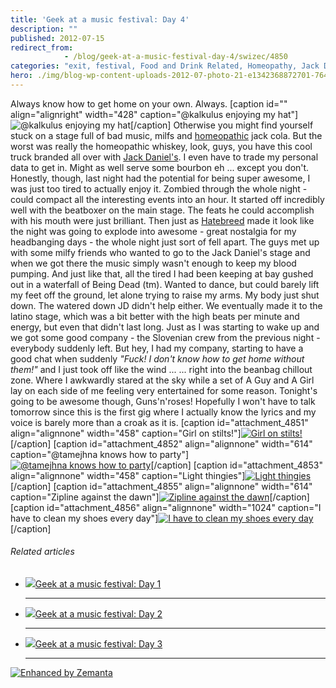 ```yaml
---
title: 'Geek at a music festival: Day 4'
description: ""
published: 2012-07-15
redirect_from: 
            - /blog/geek-at-a-music-festival-day-4/swizec/4850
categories: "exit, festival, Food and Drink Related, Homeopathy, Jack Daniel, Liquor and Wine, Travel + Events"
hero: ./img/blog-wp-content-uploads-2012-07-photo-21-e1342368872701-764x1024.jpg
---
```

Always know how to get home on your own. Always. \[caption id="" align="alignright" width="428" caption="@kalkulus enjoying my hat"]![@kalkulus enjoying my hat](http://distilleryimage2.instagram.com/1aabd8acce2611e19b0622000a1e8a4f_7.jpg "@kalkulus enjoying my hat")\[/caption] Otherwise you might find yourself stuck on a stage full of bad music, milfs and [homeopathic](http://en.wikipedia.org/wiki/Homeopathy "Homeopathy") jack cola. But the worst was really the homeopathic whiskey, look, guys, you have this cool truck branded all over with [Jack Daniel's](http://en.wikipedia.org/wiki/Jack_Daniel%27s "Jack Daniel's"). I even have to trade my personal data to get in. Might as well serve some bourbon eh ... except you don't. Honestly, though, last night had the potential for being super awesome, I was just too tired to actually enjoy it. Zombied through the whole night - could compact all the interesting events into an hour. It started off incredibly well with the beatboxer on the main stage. The feats he could accomplish with his mouth were just brilliant. Then just as [Hatebreed](http://www.hatebreed.com/ "Hatebreed") made it look like the night was going to explode into awesome - great nostalgia for my headbanging days - the whole night just sort of fell apart. The guys met up with some milfy friends who wanted to go to the Jack Daniel's stage and when we got there the music simply wasn't enough to keep my blood pumping. And just like that, all the tired I had been keeping at bay gushed out in a waterfall of Being Dead (tm). Wanted to dance, but could barely lift my feet off the ground, let alone trying to raise my arms. My body just shut down. The watered down JD didn't help either. We eventually made it to the latino stage, which was a bit better with the high beats per minute and energy, but even that didn't last long. Just as I was starting to wake up and we got some good company - the Slovenian crew from the previous night - everybody suddenly left. But hey, I had my company, starting to have a good chat when suddenly _"Fuck! I don't know how to get home without them!"_ and I just took off like the wind ... ... right into the beanbag chillout zone. Where I awkwardly stared at the sky while a set of A Guy and A Girl lay on each side of me feeling very entertained for some reason. Tonight's going to be awesome though, Guns'n'roses! Hopefully I won't have to talk tomorrow since this is the first gig where I actually know the lyrics and my voice is barely more than a croak as it is. \[caption id="attachment_4851" align="alignnone" width="458" caption="Girl on stilts!"][![Girl on stilts!](./img/blog-wp-content-uploads-2012-07-photo-21-e1342368872701-764x1024.jpg "Girl on stilts!")](http://swizec.com/blog/wp-content/uploads/2012/07/photo-21.jpeg)\[/caption] \[caption id="attachment_4852" align="alignnone" width="614" caption="@tamejhna knows how to party"][![@tamejhna knows how to party](./img/blog-wp-content-uploads-2012-07-photo-41-e1342368973262-1024x764.jpg "@tamejhna knows how to party")](http://swizec.com/blog/wp-content/uploads/2012/07/photo-41.jpeg)\[/caption] \[caption id="attachment_4853" align="alignnone" width="458" caption="Light thingies"][![Light thingies](./img/blog-wp-content-uploads-2012-07-photo-32-e1342369052888-764x1024.jpg "Light thingies")](http://swizec.com/blog/wp-content/uploads/2012/07/photo-32.jpeg)\[/caption] \[caption id="attachment_4855" align="alignnone" width="614" caption="Zipline against the dawn"][![Zipline against the dawn](./img/blog-wp-content-uploads-2012-07-zipline-e1342369138635-1024x764.jpg "Zipline against the dawn")](http://swizec.com/blog/wp-content/uploads/2012/07/zipline.jpeg)\[/caption] \[caption id="attachment_4856" align="alignnone" width="1024" caption="I have to clean my shoes every day"][![I have to clean my shoes every day](./img/blog-wp-content-uploads-2012-07-photo3-1024x764.jpg "I have to clean my shoes every day")](http://swizec.com/blog/wp-content/uploads/2012/07/photo3.jpeg)\[/caption]

###### Related articles

- [![](http://i.zemanta.com/100106846_80_80.jpg)](http://swizec.com/blog/geek-at-a-music-festival-day-1/swizec/4825)[Geek at a music festival: Day 1](http://swizec.com/blog/geek-at-a-music-festival-day-1/swizec/4825)

  * * *

- [![](http://i.zemanta.com/100305583_80_80.jpg)](http://swizec.com/blog/geek-at-a-music-festival-day-2/swizec/4830)[Geek at a music festival: Day 2](http://swizec.com/blog/geek-at-a-music-festival-day-2/swizec/4830)

  * * *

- [![](http://i.zemanta.com/100568602_80_80.jpg)](http://swizec.com/blog/geek-at-a-music-festival-day-3/swizec/4838)[Geek at a music festival: Day 3](http://swizec.com/blog/geek-at-a-music-festival-day-3/swizec/4838)

  * * *

[![Enhanced by Zemanta](http://img.zemanta.com/zemified_e.png?x-id=437bff9f-68d7-43ba-9e9f-88d47eb0a0a7)](http://www.zemanta.com/?px "Enhanced by Zemanta")